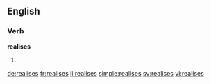 ==English==

===Verb===
'''realises'''

# {{third-person singular of|realise}}

[[de:realises]]
[[fr:realises]]
[[li:realises]]
[[simple:realises]]
[[sv:realises]]
[[vi:realises]]
